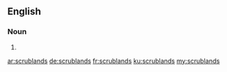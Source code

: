==English==

===Noun===
{{head|en}}

# {{plural of|scrubland}}

[[ar:scrublands]]
[[de:scrublands]]
[[fr:scrublands]]
[[ku:scrublands]]
[[my:scrublands]]